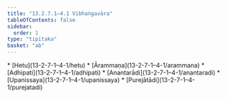 ```yaml
---
title: "13.2.7.1–4.1 Vibhaṅgavāra"
tableOfContents: false
sidebar:
  order: 1
type: "tipitaka"
basket: "ab"
---
```



<DynamicBreadcrumb />



<TableOfContents>
* [Hetu](13-2-7-1–4-1/hetu)
* [Ārammaṇa](13-2-7-1–4-1/arammana)
* [Adhipati](13-2-7-1–4-1/adhipati)
* [Anantarādi](13-2-7-1–4-1/anantaradi)
* [Upanissaya](13-2-7-1–4-1/upanissaya)
* [Purejātādi](13-2-7-1–4-1/purejatadi)
</TableOfContents>
